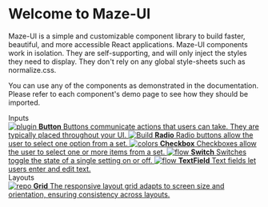 
<Meta title="Introduction" />

<style>{`
  .subheading {
    --mediumdark: '#999999';
    font-weight: 900;
    font-size: 13px;
    color: #999;
    letter-spacing: 6px;
    line-height: 24px;
    text-transform: uppercase;
    margin-bottom: 12px;
    margin-top: 40px;
  }

  .link-list {
    display: grid;
    grid-template-columns: 1fr;
    grid-template-rows: 1fr 1fr;
    row-gap: 10px;
  }

  @media (min-width: 620px) {
    .link-list {
      row-gap: 20px;
      column-gap: 20px;
      grid-template-columns: 1fr 1fr;
    }
  }

  @media all and (-ms-high-contrast:none) {
  .link-list {
      display: -ms-grid;
      -ms-grid-columns: 1fr 1fr;
      -ms-grid-rows: 1fr 1fr;
    }
  }

  .link-item {
    display: block;
    padding: 20px 30px 20px 15px;
    border: 1px solid #00000010;
    border-radius: 5px;
    transition: background 150ms ease-out, border 150ms ease-out, transform 150ms ease-out;
    color: #333333;
    display: flex;
    align-items: flex-start;
  }

  .link-item:hover {
    border-color: #1EA7FD50;
    transform: translate3d(0, -3px, 0);
    box-shadow: rgba(0, 0, 0, 0.08) 0 3px 10px 0;
  }

  .link-item:active {
    border-color: #1EA7FD;
    transform: translate3d(0, 0, 0);
  }

  .link-item strong {
    font-weight: 700;
    display: block;
    margin-bottom: 2px;
  }
  
  .link-item img {
    height: 40px;
    width: 40px;
    margin-right: 15px;
    flex: none;
  }

  .link-item span {
    font-size: 14px;
    line-height: 20px;
  }

  .tip {
    display: inline-block;
    border-radius: 1em;
    font-size: 11px;
    line-height: 12px;
    font-weight: 700;
    background: #E7FDD8;
    color: #66BF3C;
    padding: 4px 12px;
    margin-right: 10px;
    vertical-align: top;
  }

  .tip-wrapper {
    font-size: 13px;
    line-height: 20px;
    margin-top: 40px;
    margin-bottom: 40px;
  }

  .tip-wrapper code {
    font-size: 12px;
    display: inline-block;
  }

  
`}</style>

# Welcome to Maze-UI

Maze-UI is a simple and customizable component library to build faster, beautiful, and more accessible React applications. Maze-UI components work in isolation. They are self-supporting, and will only inject the styles they need to display. They don't rely on any global style-sheets such as normalize.css.

You can use any of the components as demonstrated in the documentation. Please refer to each component's demo page to see how they should be imported.

<div className="subheading">Inputs</div>

<div className="link-list">
  <a className="link-item" href="../?path=/docs/inputs-button--default">
    <img src={Plugin} alt="plugin" />
    <span>
      <strong>Button</strong>
      Buttons communicate actions that users can take. They are typically placed
      throughout your UI.
    </span>
  </a>
  <a
    className="link-item"
    href="../?path=/docs/inputs-radio--default"
  >
    <img src={StackAlt} alt="Build" />
    <span>
      <strong>Radio</strong>
      Radio buttons allow the user to select one option from a set.
    </span>
  </a>
  <a
    className="link-item"
    href="../?path=/docs/inputs-checkbox--default"
  >
    <img src={Colors} alt="colors" />
    <span>
      <strong>Checkbox</strong>
      Checkboxes allow the user to select one or more items from a set.
    </span>
  </a>
  <a
    className="link-item"
    href="../?path=/docs/inputs-switch--default"
  >
    <img src={Flow} alt="flow" />
    <span>
      <strong>Switch</strong>
      Switches toggle the state of a single setting on or off.
    </span>
  </a>
  <a
    className="link-item"
    href="../?path=/docs/inputs-text-field--default"
  >
    <img src={Comments} alt="flow" />
    <span>
      <strong>TextField</strong>
      Text fields let users enter and edit text.
    </span>
  </a>
</div>

<div className="subheading">Layouts</div>

<div className="link-list">
  <a className="link-item" href="../?path=/docs/layouts-grid--default">
    <img src={Repo} alt="repo" />
    <span>
      <strong>Grid</strong>
      The responsive layout grid adapts to screen size and orientation, ensuring consistency across layouts.
    </span>
  </a>
</div>

<!-- <div className="tip-wrapper">
  <span className="tip">Tip</span>Edit the Markdown in{" "}
  <code>src/stories/Introduction.stories.mdx</code>
</div> -->

<!-- <a
    className="link-item"
    href="https://storybook.js.org/tutorials/"
    target="_blank"
  >
    <img src={Direction} alt="direction" />
    <span>
      <strong>In-depth guides</strong>
      Best practices from leading teams
    </span>
  </a>
  <a
    className="link-item"
    href="https://github.com/storybookjs/storybook"
    target="_blank"
  >
    <img src={Code} alt="code" />
    <span>
      <strong>GitHub project</strong>
      View the source and add issues
    </span>
  </a>
  <a className="link-item" href="https://discord.gg/storybook" target="_blank">
    <img src={Comments} alt="comments" />
    <span>
      <strong>Discord chat</strong>
      Chat with maintainers and the community
    </span>
  </a> -->